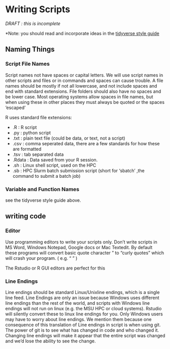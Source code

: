 # Writing Scripts

*DRAFT : this is incomplete*

*Note: you should read and incorporate ideas in the [tidyverse style guide](https://style.tidyverse.org)

## Naming Things

### Script File Names

Script names not have spaces or capital letters.   We will use script names in other scripts and files or in commands and spaces can cause trouble.   A file names should be mostly if not all lowercase, and not include spaces and end with standard extensions. File folders should also have no spaces and be lower case.   Most operating systems allow spaces in file names, but when using these in other places they must always be quoted or the spaces 'escaped'

R uses standard file extensions: 


  * .R  : R script
  * .py : python script
  * .txt : plain text file (could be data, or text, not a script)
  * .csv : comma seperated data, there are a few standards for how these are formatted
  * .tsv : tab separated data
  * .Rdata : Data saved from your R session.   
  * .sh   : Linux shell script, used on the HPC
  * .sb   : HPC Slurm batch  submission script (short for 'sbatch' ,the command to submit a batch job)


### **Variable and Function Names**

see the tidyverse style guide above. 


## writing code

### **Editor**

Use programming editors to write your scripts only.  Don't write scripts in MS Word, Windows Notepad, Google docs or Mac Textedit. By default these programs will convert basic quote character " to "curly quotes"   which will crash your program.  ( e.g. “ ” 
) 

The Rstudio or R GUI editors are perfect for this


### **Line Endings**

Line endings should be standard Linux/Unixline endings, which is a single line feed.   Line Endings are only an issue because Windows uses different line endings than the rest of the world, and scripts with Windows line endings will not run on linux (e.g. the MSU HPC or cloud systems).    Rstudio will silently convert these to linux line endings for you.    Only Windows users may have to worry about line endings.   We mention them because one consequence of this translation of Line endings in  script is when using git.  The power of git is to see what has changed in code and who changed it.   Changing line endings will make it appear that the entire script was changed and we'd lose the ability to see the change. 


